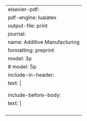 ---
elsevier-pdf:
pdf-engine: lualatex
output-file: print
journal:
    name: Additive Manufacturing
    formatting: preprint
    model: 3p
    # model: 5p
include-in-header:
    text: |
    \usepackage[none]{hyphenat}
    \usepackage{float}
include-before-body:
    text: |
    \ifdefined\thetheorem
        \renewcommand{\thetheorem}{\arabic{theorem}}
    \else
    \fi
---